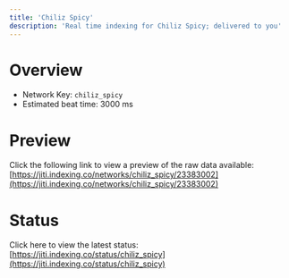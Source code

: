 ```yaml
---
title: 'Chiliz Spicy'
description: 'Real time indexing for Chiliz Spicy; delivered to you'
---
```


# Overview
- Network Key: `chiliz_spicy`
- Estimated beat time: 3000 ms

# Preview
Click the following link to view a preview of the raw data available: [https://jiti.indexing.co/networks/chiliz_spicy/23383002](https://jiti.indexing.co/networks/chiliz_spicy/23383002)

# Status
Click here to view the latest status: [https://jiti.indexing.co/status/chiliz_spicy](https://jiti.indexing.co/status/chiliz_spicy)
